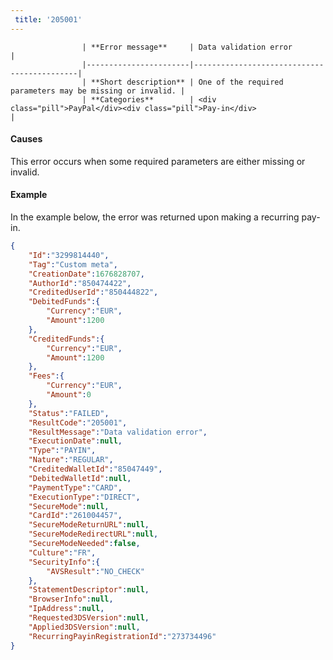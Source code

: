 ---  
 title: '205001'  
---  


                    | **Error message**     | Data validation error                   |
                    |-----------------------|--------------------------------------------|
                    | **Short description** | One of the required parameters may be missing or invalid. |
                    | **Categories**        | <div class="pill">PayPal</div><div class="pill">Pay-in</div>                         |
                  

#### Causes  

This error occurs when some required parameters are either missing or invalid.  

#### Example  

In the example below, the error was returned upon making a recurring pay-in.  
```json API Response
{
    "Id":"3299814440",
    "Tag":"Custom meta",
    "CreationDate":1676828707,
    "AuthorId":"850474422",
    "CreditedUserId":"850444822",
    "DebitedFunds":{
        "Currency":"EUR",
        "Amount":1200
    },
    "CreditedFunds":{
        "Currency":"EUR",
        "Amount":1200
    },
    "Fees":{
        "Currency":"EUR",
        "Amount":0
    },
    "Status":"FAILED",
    "ResultCode":"205001",
    "ResultMessage":"Data validation error",
    "ExecutionDate":null,
    "Type":"PAYIN",
    "Nature":"REGULAR",
    "CreditedWalletId":"85047449",
    "DebitedWalletId":null,
    "PaymentType":"CARD",
    "ExecutionType":"DIRECT",
    "SecureMode":null,
    "CardId":"261004457",
    "SecureModeReturnURL":null,
    "SecureModeRedirectURL":null,
    "SecureModeNeeded":false,
    "Culture":"FR",
    "SecurityInfo":{
        "AVSResult":"NO_CHECK"
    },
    "StatementDescriptor":null,
    "BrowserInfo":null,
    "IpAddress":null,
    "Requested3DSVersion":null,
    "Applied3DSVersion":null,
    "RecurringPayinRegistrationId":"273734496"
}
```